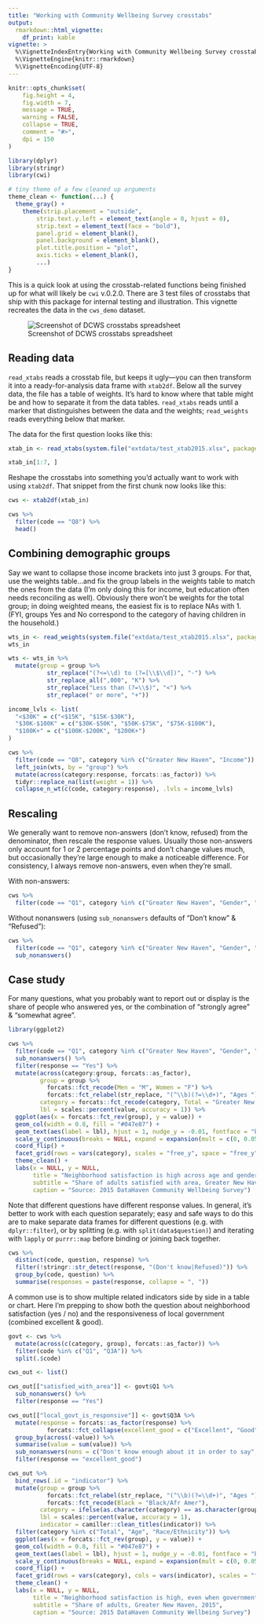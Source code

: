 ```yaml
---
title: "Working with Community Wellbeing Survey crosstabs"
output: 
  rmarkdown::html_vignette:
    df_print: kable
vignette: >
  %\VignetteIndexEntry{Working with Community Wellbeing Survey crosstabs}
  %\VignetteEngine{knitr::rmarkdown}
  %\VignetteEncoding{UTF-8}
---
```


```r
knitr::opts_chunk$set(
	fig.height = 4,
	fig.width = 7,
	message = TRUE,
	warning = FALSE,
	collapse = TRUE,
	comment = "#>",
	dpi = 150
)
```

```r
library(dplyr)
library(stringr)
library(cwi)

# tiny theme of a few cleaned up arguments
theme_clean <- function(...) {
  theme_gray() +
    theme(strip.placement = "outside",
        strip.text.y.left = element_text(angle = 0, hjust = 0),
        strip.text = element_text(face = "bold"),
        panel.grid = element_blank(),
        panel.background = element_blank(),
        plot.title.position = "plot",
        axis.ticks = element_blank(),
        ...)
}
```

This is a quick look at using the crosstab-related functions being finished up for what will likely be `cwi` v.0.2.0. There are 3 test files of crosstabs that ship with this package for internal testing and illustration. This vignette recreates the data in the `cws_demo` dataset. 

![Screenshot of DCWS crosstabs spreadsheet](../man/figures/xtab-screenshot.png "Screenshot of DCWS crosstabs spreadsheet")

## Reading data

`read_xtabs` reads a crosstab file, but keeps it ugly—you can then transform it into a ready-for-analysis data frame with `xtab2df`. Below all the survey data, the file has a table of weights. It's hard to know where that table might be and how to separate it from the data tables. `read_xtabs` reads until a marker that distinguishes between the data and the weights; `read_weights` reads everything below that marker.

The data for the first question looks like this:

```r
xtab_in <- read_xtabs(system.file("extdata/test_xtab2015.xlsx", package = "cwi"), year = 2015)

xtab_in[1:7, ]
```

Reshape the crosstabs into something you'd actually want to work with using `xtab2df`. That snippet from the first chunk now looks like this:

```r
cws <- xtab2df(xtab_in)

cws %>%
  filter(code == "Q8") %>%
  head()
```

## Combining demographic groups

Say we want to collapse those income brackets into just 3 groups. For that, use the weights table...and fix the group labels in the weights table to match the ones from the data (I'm only doing this for income, but education often needs reconciling as well). Obviously there won't be weights for the total group; in doing weighted means, the easiest fix is to replace NAs with 1. (FYI, groups Yes and No correspond to the category of having children in the household.)

```r
wts_in <- read_weights(system.file("extdata/test_xtab2015.xlsx", package = "cwi"))
wts_in

wts <- wts_in %>%
  mutate(group = group %>%
           str_replace("(?<=\\d) to (?=[\\$\\d])", "-") %>%
           str_replace_all(",000", "K") %>%
           str_replace("Less than (?=\\$)", "<") %>%
           str_replace(" or more", "+")) 

income_lvls <- list(
  "<$30K" = c("<$15K", "$15K-$30K"),
  "$30K-$100K" = c("$30K-$50K", "$50K-$75K", "$75K-$100K"),
  "$100K+" = c("$100K-$200K", "$200K+")
)

cws %>%
  filter(code == "Q8", category %in% c("Greater New Haven", "Income")) %>%
  left_join(wts, by = "group") %>%
  mutate(across(category:response, forcats::as_factor)) %>%
  tidyr::replace_na(list(weight = 1)) %>%
  collapse_n_wt(c(code, category:response), .lvls = income_lvls)
```

## Rescaling

We generally want to remove non-answers (don't know, refused) from the denominator, then rescale the response values. Usually those non-answers only account for 1 or 2 percentage points and don't change values much, but occasionally they're large enough to make a noticeable difference. For consistency, I always remove non-answers, even when they're small.

With non-answers:

```r
cws %>%
  filter(code == "Q1", category %in% c("Greater New Haven", "Gender", "Age"))
```

Without nonanswers (using `sub_nonanswers` defaults of "Don't know" & "Refused"):

```r
cws %>%
  filter(code == "Q1", category %in% c("Greater New Haven", "Gender", "Age")) %>%
  sub_nonanswers()
```

## Case study

For many questions, what you probably want to report out or display is the share of people who answered yes, or the combination of "strongly agree" & "somewhat agree".

```r
library(ggplot2)

cws %>%
  filter(code == "Q1", category %in% c("Greater New Haven", "Gender", "Age")) %>%
  sub_nonanswers() %>%
  filter(response == "Yes") %>%
  mutate(across(category:group, forcats::as_factor),
         group = group %>%
           forcats::fct_recode(Men = "M", Women = "F") %>%
           forcats::fct_relabel(str_replace, "(^\\b)(?=\\d+)", "Ages "),
         category = forcats::fct_recode(category, Total = "Greater New Haven"),
         lbl = scales::percent(value, accuracy = 1)) %>%
  ggplot(aes(x = forcats::fct_rev(group), y = value)) +
  geom_col(width = 0.8, fill = "#047e87") +
  geom_text(aes(label = lbl), hjust = 1, nudge_y = -0.01, fontface = "bold", color = "white") +
  scale_y_continuous(breaks = NULL, expand = expansion(mult = c(0, 0.05))) +
  coord_flip() +
  facet_grid(rows = vars(category), scales = "free_y", space = "free_y", switch = "y") +
  theme_clean() +
  labs(x = NULL, y = NULL, 
       title = "Neighborhood satisfaction is high across age and gender",
       subtitle = "Share of adults satisfied with area, Greater New Haven, 2015",
       caption = "Source: 2015 DataHaven Community Wellbeing Survey")
```

Note that different questions have different response values. In general, it's better to work with each question separately; easy and safe ways to do this are to make separate data frames for different questions (e.g. with `dplyr::filter`), or by splitting (e.g. with `split(data$question)`) and iterating with `lapply` or `purrr::map` before binding or joining back together.

```r
cws %>%
  distinct(code, question, response) %>%
  filter(!stringr::str_detect(response, "(Don't know|Refused)")) %>%
  group_by(code, question) %>%
  summarise(responses = paste(response, collapse = ", "))
```

A common use is to show multiple related indicators side by side in a table or chart. Here I'm prepping to show both the question about neighborhood satisfaction (yes / no) and the responsiveness of local government (combined excellent & good).

```r
govt <- cws %>%
  mutate(across(c(category, group), forcats::as_factor)) %>%
  filter(code %in% c("Q1", "Q3A")) %>%
  split(.$code)

cws_out <- list()

cws_out[["satisfied_with_area"]] <- govt$Q1 %>%
  sub_nonanswers() %>%
  filter(response == "Yes")

cws_out[["local_govt_is_responsive"]] <- govt$Q3A %>%
  mutate(response = forcats::as_factor(response) %>%
           forcats::fct_collapse(excellent_good = c("Excellent", "Good"))) %>%
  group_by(across(-value)) %>%
  summarise(value = sum(value)) %>%
  sub_nonanswers(nons = c("Don't know enough about it in order to say", "Refused")) %>%
  filter(response == "excellent_good")

cws_out %>%
  bind_rows(.id = "indicator") %>%
  mutate(group = group %>%
           forcats::fct_relabel(str_replace, "(^\\b)(?=\\d+)", "Ages ") %>%
           forcats::fct_recode(Black = "Black/Afr Amer"),
         category = ifelse(as.character(category) == as.character(group), "Total", as.character(category)) %>% forcats::as_factor(),
         lbl = scales::percent(value, accuracy = 1),
         indicator = camiller::clean_titles(indicator)) %>%
  filter(category %in% c("Total", "Age", "Race/Ethnicity")) %>%
  ggplot(aes(x = forcats::fct_rev(group), y = value)) +
  geom_col(width = 0.8, fill = "#047e87") +
  geom_text(aes(label = lbl), hjust = 1, nudge_y = -0.01, fontface = "bold", color = "white") +
  scale_y_continuous(breaks = NULL, expand = expansion(mult = c(0, 0.05))) +
  coord_flip() +
  facet_grid(rows = vars(category), cols = vars(indicator), scales = "free", space = "free_y", switch = "y") +
  theme_clean() +
  labs(x = NULL, y = NULL,
       title = "Neighborhood satisfaction is high, even when government feels unresponsive",
       subtitle = "Share of adults, Greater New Haven, 2015",
       caption = "Source: 2015 DataHaven Community Wellbeing Survey")
```


